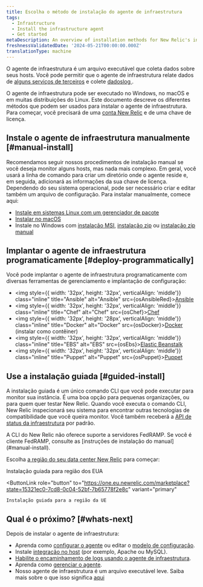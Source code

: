 ```yaml
---
title: Escolha o método de instalação do agente de infraestrutura
tags:
  - Infrastructure
  - Install the infrastructure agent
  - Get started
metaDescription: An overview of installation methods for New Relic's infrastructure agent and infrastructure integrations.
freshnessValidatedDate: '2024-05-21T00:00:00.000Z'
translationType: machine
---
```








O agente de infraestrutura é um arquivo executável que coleta dados sobre seus hosts. Você pode permitir que o agente de infraestrutura relate dados de [alguns serviços de terceiros](/docs/infrastructure/host-integrations/installation/install-infrastructure-host-integrations) e colete [dadoslog ](/docs/logs/enable-log-monitoring-new-relic/enable-log-monitoring-new-relic/forward-your-logs-using-infrastructure-agent).

O agente de infraestrutura pode ser executado no Windows, no macOS e em muitas distribuições do Linux. Este documento descreve os diferentes métodos que podem ser usados para instalar o agente de infraestrutura. Para começar, você precisará de uma [conta New Relic](https://newrelic.com/signup) e de uma chave de licença.

## Instale o agente de infraestrutura manualmente [#manual-install]

Recomendamos seguir nossos procedimentos de instalação manual se você deseja monitor alguns hosts, mas nada mais complexo. Em geral, você usará a linha de comando para criar um diretório onde o agente reside e, em seguida, adicionará as informações da sua chave de licença. Dependendo do seu sistema operacional, pode ser necessário criar e editar também um arquivo de configuração. Para instalar manualmente, comece aqui:

* [Instale em sistemas Linux com um gerenciador de pacote](/docs/infrastructure/install-infrastructure-agent/linux-installation/install-infrastructure-monitoring-agent-linux)
* [Instalar no macOS](/docs/infrastructure/install-infrastructure-agent/macos-installation/install-infrastructure-monitoring-agent-macos)
* Instale no Windows com [instalação MSI](/docs/infrastructure/install-infrastructure-agent/windows-installation/install-infrastructure-monitoring-agent-windows), [instalação zip](/docs/infrastructure/install-infrastructure-agent/windows-installation/zip-assisted-install-infrastructure-agent-windows) ou [instalação zip manual](/docs/infrastructure/install-infrastructure-agent/windows-installation/zip-manual-install-infrastructure-agent-windows)

## Implantar o agente de infraestrutura programaticamente [#deploy-programmatically]

Você pode implantar o agente de infraestrutura programaticamente com diversas ferramentas de gerenciamento e implantação de configuração:

* <img style={{ width: '32px', height: '32px', verticalAlign: 'middle'}} class="inline" title="Ansible" alt="Ansible" src={osAnsibleRed}>[Ansible](/docs/infrastructure/new-relic-infrastructure/config-management-tools/configure-new-relic-infrastructure-using-ansible)</img>
* <img style={{ width: '32px', height: '32px', verticalAlign: 'middle'}} class="inline" title="Chef" alt="Chef" src={osChef}>[Chef](/docs/infrastructure/new-relic-infrastructure/config-management-tools/configure-new-relic-infrastructure-using-chef)</img>
* <img style={{ width: '32px', height: '28px', verticalAlign: 'middle'}} class="inline" title="Docker" alt="Docker" src={osDocker}>[Docker](/docs/infrastructure/install-infrastructure-agent/linux-installation/docker-container-infrastructure-monitoring) (instalar como contêiner)</img>
* <img style={{ width: '32px', height: '32px', verticalAlign: 'middle'}} class="inline" title="EBS" alt="EBS" src={osEbs}>[Elastic Beanstalk](/docs/infrastructure/install-infrastructure-agent/config-management-tools/install-infrastructure-agent-aws-elastic-beanstalk)</img>
* <img style={{ width: '32px', height: '32px', verticalAlign: 'middle'}} class="inline" title="Puppet" alt="Puppet" src={osPuppet}>[Puppet](/docs/infrastructure/new-relic-infrastructure/config-management-tools/configure-new-relic-infrastructure-puppet)</img>

## Use a instalação guiada [#guided-install]

A instalação guiada é um único comando CLI que você pode executar para monitor sua instância. É uma boa opção para pequenas organizações, ou para quem quer testar New Relic. Quando você executa o comando CLI, New Relic inspecionará seu sistema para encontrar outras tecnologias de compatibilidade que você queira monitor. Você também receberá a [API de status da infraestrutura](https://github.com/newrelic/infrastructure-agent/blob/master/docs/status_api.md) por padrão.

<Callout variant="important">
  A CLI do New Relic não oferece suporte a servidores FedRAMP. Se você é cliente FedRAMP, consulte as [instruções de instalação do manual](#manual-install).
</Callout>

Escolha [a região do seu data center New Relic](/docs/accounts/accounts-billing/account-setup/choose-your-data-center) para começar:

<ButtonGroup>
  <ButtonLink
    role="button"
    to="https://one.newrelic.com/marketplace?state=15321ec0-7cd8-0c04-52bf-7b65778f2e8c"
    variant="primary"
  >
    Instalação guiada para região dos EUA
  </ButtonLink>

  <ButtonLink
    role="button"
    to="https://one.eu.newrelic.com/marketplace?state=15321ec0-7cd8-0c04-52bf-7b65778f2e8c"
    variant="primary"
  >
    Instalação guiada para a região da UE
  </ButtonLink>
</ButtonGroup>

## Qual é o próximo? [#whats-next]

Depois de instalar o agente de infraestrutura:

* Aprenda como [configurar o agente](/docs/infrastructure/install-configure-infrastructure/configuration/configure-infrastructure-agent) ou editar o [modelo de configuração](https://github.com/newrelic/infrastructure-agent/blob/master/assets/examples/infrastructure/newrelic-infra-template.yml.example).
* Instale [integração no host](/docs/integrations/host-integrations/getting-started/introduction-host-integrations) (por exemplo, Apache ou MySQL).
* [Habilite o encaminhamento de logs usando o agente de infraestrutura](/docs/logs/enable-new-relic-logs/1-enable-logs/forward-your-logs-using-new-relic-infrastructure).
* Aprenda como [gerenciar o agente](/docs/infrastructure/install-infrastructure-agent/manage-your-agent).
* Nosso agente de infraestrutura é um arquivo executável leve. Saiba mais sobre o que isso significa [aqui](/docs/infrastructure/new-relic-infrastructure/getting-started/infrastructure-agent-performance-overhead)